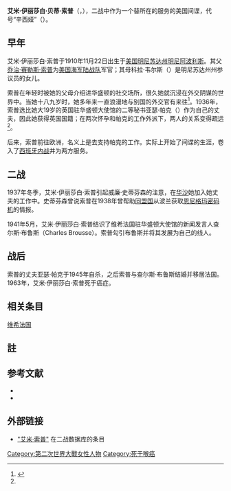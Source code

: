 {{Infobox person
|honorific_prefix          =
|name                      =艾米·伊丽莎白·索普
|honorific_suffix          = 
|native_name               =
|native_name_lang          =
|image                     =Amy Elizabeth Thorpe in late 1930s.jpg
|image_size                =225px
|alt                       =
|caption                   =20世纪30年代末的艾米·伊丽莎白·索普
|birth_name                =
|birth_date                ={{Birth date|df=no|1910|11|22}}
|birth_place               ={{USA}}[[明尼苏达州|明尼苏达州]][[明尼阿波利斯|明尼阿波利斯]]
|disappeared_date          =<!-- {{Disappeared date and age|YYYY|MM|DD|YYYY|MM|DD}} (disappeared date then birth date) -->
|disappeared_place         =
|disappeared_status        =
|death_date                ={{Death date and age|df=no|1963|12|01|1910|11|22}}
|death_place               ={{FRA}}[[卡斯泰尔努|卡斯泰尔努]]
|death_cause               = 
|body_discovered           =
|resting_place             =
|resting_place_coordinates =<!-- {{Coord|LAT|LONG|type:landmark|display=inline}} -->
|monuments                 =
|residence                 =
|nationality               =
|other_names               =
|ethnicity                 =<!-- Ethnicity should be supported with a citation from a reliable source -->
|citizenship               =
|education                 =
|alma_mater                =
|occupation                = 间谍
|years_active              =
|employer                  =
|organization              =
|agent                     =
|known_for                 =
|notable_works             =
|style                     =
|influences                =
|influenced                =
|home_town                 =
|salary                    =
|net_worth                 =
|height                    =<!-- {{height|m=}} -->
|weight                    =<!-- {{convert|weight in kg|kg|lb}} -->
|television                =
|title                     =
|term                      =
|predecessor               =
|successor                 =
|party                     =
|movement                  =
|opponents                 =
|boards                    =
|religion                  =<!-- Religion should be supported with a citation from a reliable source -->
|denomination              =<!-- Denomination should be supported with a citation from a reliable source -->
|criminal_charge           =<!-- Criminality parameters should be supported with citations from reliable sources -->
|criminal_penalty          =
|criminal_status           =
|spouse                    = 
|partner                   = 
|children                  =
|parents                   =
|relatives                 =
|callsign                  =
|awards                    =
|signature                 =
|signature_alt             =
|signature_size            =
|module                    =
|module2                   =
|module3                   =
|module4                   =
|module5                   =
|module6                   =
|website                   =<!-- {{URL|www.example.com}} -->
|footnotes                 =
|box_width                 =
}}
'''艾米·伊丽莎白·贝蒂·索普'''（{{lang-en|Amy Elizabeth "Betty" Thorpe}}，{{bd|1910年|11月22日|1963年|12月1日|catIdx=Thorpe}}），二战中作为一个替{{link-en|威廉·史蒂芬森|William Stephenson}}所在的{{link-en|英国安全协调局|British Security Co-ordination}}服务的美国间谍，代号“辛西娅”（{{lang-en|Cynthia}}）{{cfn|Stevenson| y=1976|pp=341–350}}。

==早年==
艾米·伊丽莎白·索普于1910年11月22日出生于[[美国|美国]][[明尼苏达州|明尼苏达州]][[明尼阿波利斯|明尼阿波利斯]]。其父[[乔治·赛勒斯·索普|乔治·赛勒斯·索普]]为[[美国海军陆战队|美国海军陆战队]]军官；其母科拉·韦尔斯（{{lang-en|Cora Wells}}）是明尼苏达州州参议员的女儿{{cfn|Stevenson|y=1976|p=342}}。

索普在年轻时被她的父母介绍进华盛顿的社交场所，很久她就沉浸在外交阴谋的世界中。当她十八九岁时，她多年来一直浪漫地与别国的外交官有来往<ref name="historynet.com">{{cite news|title=Amy Elizabeth Thorpe: WWII's Mata Hari|url=http://www.historynet.com/amy-elizabeth-thorpe-wwiis-mata-hari.htm/1|newspaper=World War II ''magazine''|accessdate=14 September 2010|archive-date=2016-10-04|archive-url=https://web.archive.org/web/20161004074958/http://www.historynet.com/amy-elizabeth-thorpe-wwiis-mata-hari.htm/1|dead-url=no}}</ref>。1936年，索普选比她大19岁的英国驻华盛顿大使馆的二等秘书亚瑟·帕克（{{lang-en|Arthur Pack}}）作为自己的丈夫，因此她获得英国国籍；在两次怀孕和帕克的工作外派下，两人的关系变得疏远<ref name="historynet.com"/>。

后来，索普前往欧洲，名义上是去支持帕克的工作。实际上开始了间谍的生涯，卷入了[[西班牙内战|西班牙内战]]并为两方服务{{cfn|Stevenson|y=1976|p=342}}。

==二战==
1937年冬季，艾米·伊丽莎白·索普引起威廉·史蒂芬森的注意，在[[华沙|华沙]]她加入她丈夫的工作中。史蒂芬森曾说索普在1938年曾帮助[[同盟國_(第二次世界大戰)|同盟国]]从波兰获取[[恩尼格玛密码机|恩尼格玛密码机]]的情报{{cfn|Loyd|y=1994|p=77}}。

1941年5月，艾米·伊丽莎白·索普结识了维希法国驻华盛顿大使馆的新闻发言人查尔斯·布鲁斯（Charles Brousse）。索普勾引布鲁斯并将其发展为自己的线人。

==战后==
索普的丈夫亚瑟·帕克于1945年自杀，之后索普与查尔斯·布鲁斯结婚并移居法国。1963年，艾米·伊丽莎白·索普死于癌症。

==相关条目==
[[维希法国|维希法国]]

==註==
{{Reflist}}

==参考文献==
* {{cite book
| last = Loyd | first = Mark
| title =  ''The Guinness Book of Espionage'' | url = https://archive.org/details/guinnessbookofes00lloy_0 | year = 1994 
| isbn = 0-306-80584-7 | ref = harv}}
* {{cite book 
| first = William | last = Stevenson | author-link= :en:William Stevenson (Canadian writer)
| title = ''A Man Called Intrepid'' | url = https://archive.org/details/mancalledintrepi0000stev | year = 1976 | publisher = Harcourt
| isbn = 0-15-156795-6 | ref = harv}}

==外部链接==
* [http://ww2db.com/person_bio.php?person_id=405 "艾米·索普"] {{Wayback|url=http://ww2db.com/person_bio.php?person_id=405 |date=20201204084813 }}在二战数据库的条目

{{Authority control}}
{{DEFAULTSORT:Thorpe}}
[[Category:第二次世界大戰女性人物|Category:第二次世界大戰女性人物]]
[[Category:死于喉癌|Category:死于喉癌]]